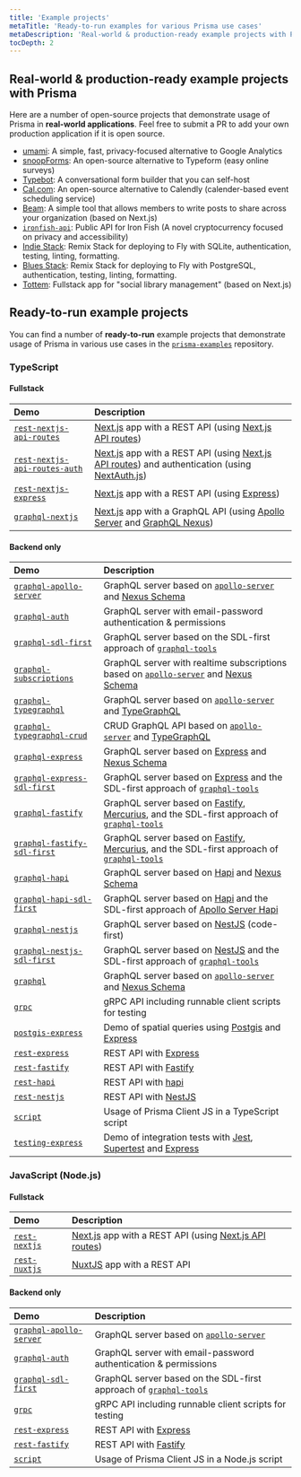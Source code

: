 ```yaml
---
title: 'Example projects'
metaTitle: 'Ready-to-run examples for various Prisma use cases'
metaDescription: 'Real-world & production-ready example projects with Prisma. Here are a number of open source projects that demonstrate usage of Prisma in real world applications.'
tocDepth: 2
---
```


## Real-world & production-ready example projects with Prisma

Here are a number of open-source projects that demonstrate usage of Prisma in **real-world applications**. Feel free to submit a PR to add your own production application if it is open source.

- [umami](https://github.com/mikecao/umami): A simple, fast, privacy-focused alternative to Google Analytics
- [snoopForms](https://github.com/snoopForms/snoopforms?ref=reactjsexample.com): An open-source alternative to Typeform (easy online surveys)
- [Typebot](https://github.com/baptisteArno/typebot.io): A conversational form builder that you can self-host
- [Cal.com](https://github.com/calcom/cal.com): An open-source alternative to Calendly (calender-based event scheduling service)
- [Beam](https://github.com/planetscale/beam): A simple tool that allows members to write posts to share across your organization (based on Next.js)
- [`ironfish-api`](https://github.com/iron-fish/ironfish-api): Public API for Iron Fish (A novel cryptocurrency focused on privacy and accessibility)
- [Indie Stack](https://github.com/remix-run/indie-stack): Remix Stack for deploying to Fly with SQLite, authentication, testing, linting, formatting.
- [Blues Stack](https://github.com/remix-run/blues-stack): Remix Stack for deploying to Fly with PostgreSQL, authentication, testing, linting, formatting.
- [Tottem](https://github.com/poulainv/tottem): Fullstack app for "social library management" (based on Next.js)

## Ready-to-run example projects

You can find a number of **ready-to-run** example projects that demonstrate usage of Prisma in various use cases in the [`prisma-examples`](https://github.com/prisma/prisma-examples/) repository.

### TypeScript

#### Fullstack

| Demo                                                                                                                          | Description                                                                                                                                                                                          |
| :---------------------------------------------------------------------------------------------------------------------------- | :--------------------------------------------------------------------------------------------------------------------------------------------------------------------------------------------------- |
| [`rest-nextjs-api-routes`](https://github.com/prisma/prisma-examples/tree/latest/typescript/rest-nextjs-api-routes)           | [Next.js](https://nextjs.org/) app with a REST API (using [Next.js API routes](https://nextjs.org/docs/api-routes/introduction))                                                                     |
| [`rest-nextjs-api-routes-auth`](https://github.com/prisma/prisma-examples/tree/latest/typescript/rest-nextjs-api-routes-auth) | [Next.js](https://nextjs.org/) app with a REST API (using [Next.js API routes](https://nextjs.org/docs/api-routes/introduction)) and authentication (using [NextAuth.js](https://next-auth.js.org/)) |
| [`rest-nextjs-express`](https://github.com/prisma/prisma-examples/tree/latest/typescript/rest-nextjs-express)                 | [Next.js](https://nextjs.org/) app with a REST API (using [Express](https://expressjs.com/))                                                                                                         |
| [`graphql-nextjs`](https://github.com/prisma/prisma-examples/tree/latest/typescript/graphql-nextjs)                           | [Next.js](https://nextjs.org/) app with a GraphQL API (using [Apollo Server](https://github.com/apollographql/apollo-server) and [GraphQL Nexus](https://github.com/graphql-nexus/nexus))            |

#### Backend only

| Demo                                                                                                                      | Description                                                                                                                                                                          |
| :------------------------------------------------------------------------------------------------------------------------ | :----------------------------------------------------------------------------------------------------------------------------------------------------------------------------------- |
| [`graphql-apollo-server`](https://github.com/prisma/prisma-examples/tree/latest/typescript/graphql-apollo-server)         | GraphQL server based on [`apollo-server`](https://www.apollographql.com/docs/apollo-server/) and [Nexus Schema](https://github.com/graphql-nexus/schema)                             |
| [`graphql-auth`](https://github.com/prisma/prisma-examples/tree/latest/typescript/graphql-auth)                           | GraphQL server with email-password authentication & permissions                                                                                                                      |
| [`graphql-sdl-first`](https://github.com/prisma/prisma-examples/tree/latest/typescript/graphql-sdl-first)                 | GraphQL server based on the SDL-first approach of [`graphql-tools`](https://www.apollographql.com/docs/graphql-tools/)                                                               |
| [`graphql-subscriptions`](https://github.com/prisma/prisma-examples/tree/latest/typescript/subscriptions-pubsub)          | GraphQL server with realtime subscriptions based on [`apollo-server`](https://www.apollographql.com/docs/apollo-server/) and [Nexus Schema](https://github.com/graphql-nexus/schema) |
| [`graphql-typegraphql`](https://github.com/prisma/prisma-examples/tree/latest/typescript/graphql-typegraphql)             | GraphQL server based on [`apollo-server`](https://www.apollographql.com/docs/apollo-server) and [TypeGraphQL](https://github.com/MichalLytek/type-graphql)
| [`graphql-typegraphql-crud`](https://github.com/prisma/prisma-examples/tree/latest/typescript/graphql-typegraphql-crud)             | CRUD GraphQL API based on [`apollo-server`](https://www.apollographql.com/docs/apollo-server) and [TypeGraphQL](https://github.com/MichalLytek/type-graphql)                                 |
| [`graphql-express`](https://github.com/prisma/prisma-examples/tree/latest/typescript/graphql-express)                     | GraphQL server based on [Express](https://expressjs.com/) and [Nexus Schema](https://github.com/graphql-nexus/schema)                                                                |
| [`graphql-express-sdl-first`](https://github.com/prisma/prisma-examples/tree/latest/typescript/graphql-express-sdl-first) | GraphQL server based on [Express](https://expressjs.com/) and the SDL-first approach of [`graphql-tools`](https://www.apollographql.com/docs/graphql-tools/)                         |
| [`graphql-fastify`](https://github.com/prisma/prisma-examples/tree/latest/typescript/graphql-fastify) | GraphQL server based on [Fastify](https://fastify.io/), [Mercurius](https://mercurius.dev/), and the SDL-first approach of [`graphql-tools`](https://www.graphql-tools.com/docs/generate-schema/)                         |
| [`graphql-fastify-sdl-first`](https://github.com/prisma/prisma-examples/tree/latest/typescript/graphql-fastify-sdl-first) | GraphQL server based on [Fastify](https://fastify.io/), [Mercurius](https://mercurius.dev/), and the SDL-first approach of [`graphql-tools`](https://www.graphql-tools.com/docs/generate-schema/)                         |
| [`graphql-hapi`](https://github.com/prisma/prisma-examples/tree/latest/typescript/graphql-hapi)                     | GraphQL server based on [Hapi](https://hapi.dev/) and [Nexus Schema](https://github.com/graphql-nexus/schema)                                                                |
| [`graphql-hapi-sdl-first`](https://github.com/prisma/prisma-examples/tree/latest/typescript/graphql-hapi-sdl-first) | GraphQL server based on [Hapi](https://hapi.dev/) and the SDL-first approach of [Apollo Server Hapi](https://github.com/apollographql/apollo-server/tree/main/packages/apollo-server-hapi)                         |
| [`graphql-nestjs`](https://github.com/prisma/prisma-examples/tree/latest/typescript/graphql-nestjs)                       | GraphQL server based on [NestJS](https://nestjs.com/) (code-first)                                                                                                                   |
| [`graphql-nestjs-sdl-first`](https://github.com/prisma/prisma-examples/tree/latest/typescript/graphql-nestjs-sdl-first)   | GraphQL server based on [NestJS](https://nestjs.com/) and the SDL-first approach of [`graphql-tools`](https://www.apollographql.com/docs/graphql-tools/)                             |
| [`graphql`](https://github.com/prisma/prisma-examples/tree/latest/typescript/graphql) | GraphQL server based on [`apollo-server`](https://www.apollographql.com/docs/apollo-server) and [Nexus Schema](https://github.com/graphql-nexus/schema) |
| [`grpc`](https://github.com/prisma/prisma-examples/tree/latest/typescript/grpc) | gRPC API including runnable client scripts for testing |
| [`postgis-express`](https://github.com/prisma/prisma-examples/tree/latest/typescript/postgis-express) | Demo of spatial queries using [Postgis](http://postgis.net/) and [Express](https://expressjs.com/) |
| [`rest-express`](https://github.com/prisma/prisma-examples/tree/latest/typescript/rest-express) | REST API with [Express](https://expressjs.com/) |
| [`rest-fastify`](https://github.com/prisma/prisma-examples/tree/latest/typescript/rest-fastify) | REST API with [Fastify](https://www.fastify.io/) |
| [`rest-hapi`](https://github.com/prisma/prisma-examples/tree/latest/typescript/rest-hapi) | REST API with [hapi](https://hapi.dev/) |
| [`rest-nestjs`](https://github.com/prisma/prisma-examples/tree/latest/typescript/rest-nestjs) | REST API with [NestJS](https://docs.nestjs.com/) |
| [`script`](https://github.com/prisma/prisma-examples/tree/latest/typescript/script) | Usage of Prisma Client JS in a TypeScript script |
| [`testing-express`](https://github.com/prisma/prisma-examples/tree/latest/typescript/testing-express) | Demo of integration tests with [Jest](https://jestjs.io/), [Supertest](https://github.com/visionmedia/supertest) and [Express](https://expressjs.com/) |

### JavaScript (Node.js)

#### Fullstack

| Demo                                                                                          | Description                                                                                                                      |
| :-------------------------------------------------------------------------------------------- | :------------------------------------------------------------------------------------------------------------------------------- |
| [`rest-nextjs`](https://github.com/prisma/prisma-examples/tree/latest/javascript/rest-nextjs) | [Next.js](https://nextjs.org/) app with a REST API (using [Next.js API routes](https://nextjs.org/docs/api-routes/introduction)) |
| [`rest-nuxtjs`](https://github.com/prisma/prisma-examples/tree/latest/javascript/rest-nuxtjs) | [NuxtJS](https://nuxtjs.org/) app with a REST API                                                                                |

#### Backend only

| Demo                                                                                                              | Description                                                                                                            |
| :---------------------------------------------------------------------------------------------------------------- | :--------------------------------------------------------------------------------------------------------------------- |
| [`graphql-apollo-server`](https://github.com/prisma/prisma-examples/tree/latest/javascript/graphql-apollo-server) | GraphQL server based on [`apollo-server`](https://www.apollographql.com/docs/apollo-server/)                           |
| [`graphql-auth`](https://github.com/prisma/prisma-examples/tree/latest/javascript/graphql-auth)                   | GraphQL server with email-password authentication & permissions                                                        |
| [`graphql-sdl-first`](https://github.com/prisma/prisma-examples/tree/latest/javascript/graphql-sdl-first)         | GraphQL server based on the SDL-first approach of [`graphql-tools`](https://www.apollographql.com/docs/graphql-tools/) |
| [`grpc`](https://github.com/prisma/prisma-examples/tree/latest/javascript/grpc)                                   | gRPC API including runnable client scripts for testing                                                                 |
| [`rest-express`](https://github.com/prisma/prisma-examples/tree/latest/javascript/rest-express)                   | REST API with [Express](https://expressjs.com/)                                                                        |
| [`rest-fastify`](https://github.com/prisma/prisma-examples/tree/latest/javascript/rest-fastify)                   | REST API with [Fastify](https://www.fastify.io/)                                                                       |
| [`script`](https://github.com/prisma/prisma-examples/tree/latest/javascript/script)                               | Usage of Prisma Client JS in a Node.js script                                                                          |
